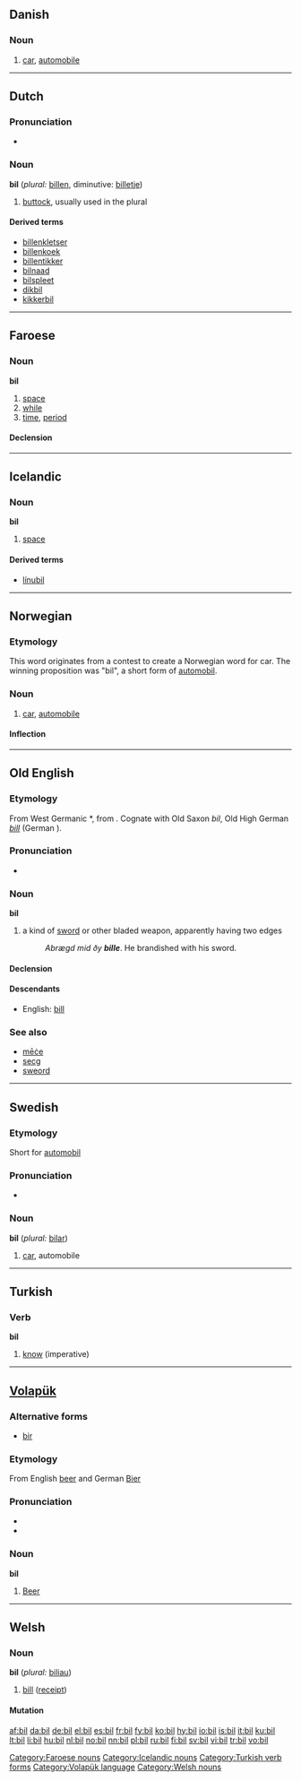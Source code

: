 ==Danish==

===Noun===
{{da-noun|en|bil|bilen|biler|bilerne}}

# [[car]], [[automobile]]

----

==Dutch==

===Pronunciation===
* {{audio|Nl-bil.ogg|audio}}

===Noun===
'''bil''' (''plural:'' [[billen]], diminutive: [[billetje]])

# [[buttock]], usually used in the plural

====Derived terms====
* [[billenkletser]]
* [[billenkoek]]
* [[billentikker]]
* [[bilnaad]]
* [[bilspleet]]
* [[dikbil]]
* [[kikkerbil]]

----

==Faroese==

===Noun===
'''bil''' {{n}}

# [[space]]
# [[while]]
# [[time]], [[period]]

====Declension====
{{fo-decl-noun-n3|bil}}

[[Category:Faroese nouns]]

----

==Icelandic==

{{Icelandic declension hk sb 01|bil}}

===Noun===
'''bil''' {{n}}

# [[space]]

====Derived terms====
* [[línubil]]

[[Category:Icelandic nouns]]

----

==Norwegian==

===Etymology===
This word originates from a contest to create a Norwegian word for car. The winning proposition was "bil", a short form of [[automobil]].

===Noun===
{{infl|no|noun|c}}

# [[car]], [[automobile]]

====Inflection====
{{no-noun|m1}}

----

==Old English==

===Etymology===
From West Germanic *{{term||billo-}}, from {{proto|Germanic|biljo-m|lang=ang}}.  Cognate with Old Saxon ''bil'', Old High German ''[[bill]]'' (German {{term|Bille||pickaxe}}).

===Pronunciation===
* {{IPA|/bil/}}

===Noun===
'''bil''' {{n}}

# {{poetic|lang=ang}} a kind of [[sword]] or other bladed weapon, apparently having two edges
#: ''Abrægd mid ðy '''bille'''''.  He brandished with his sword.

====Declension====
{{oe-noun|bil|bil|bil|bil|billes|billa|bille|billum}}

====Descendants====
* English: [[bill]]

===See also===
* [[mece|mēċe]] {{m}}
* [[secg]] {{m}}
* [[sweord]] {{n}}

----

==Swedish==

===Etymology===
Short for [[automobil]]

===Pronunciation===
* {{audio|Sv-bil.ogg|audio}}

===Noun===
{{sv-noun|gender=Common|bil|bilen|bilar|bilarna|bils|bilens|bilars|bilarnas}}
'''bil''' {{c}} (''plural:'' [[bilar]])

# [[car]], automobile

----

==Turkish==

===Verb===
'''bil'''

# [[know]] (imperative)

[[Category:Turkish verb forms]]

----

==[[Volapük]]==

===Alternative forms===
* [[bir#Volapük|bir]]

===Etymology===
From English [[beer]] and German [[Bier]]

===Pronunciation===
* {{IPA|/bil/}}
* {{SAMPA|/bil/}}

===Noun===
'''bil'''

# [[beer|Beer]]

[[Category:Volapük language]]

----

==Welsh==

===Noun===
'''bil''' {{m}} (''plural:'' [[biliau]])

# [[bill]] ([[receipt]])

====Mutation====
{{welsh mutation b-|il}}

[[Category:Welsh nouns]]

[[af:bil]]
[[da:bil]]
[[de:bil]]
[[el:bil]]
[[es:bil]]
[[fr:bil]]
[[fy:bil]]
[[ko:bil]]
[[hy:bil]]
[[io:bil]]
[[is:bil]]
[[it:bil]]
[[ku:bil]]
[[lt:bil]]
[[li:bil]]
[[hu:bil]]
[[nl:bil]]
[[no:bil]]
[[nn:bil]]
[[pl:bil]]
[[ru:bil]]
[[fi:bil]]
[[sv:bil]]
[[vi:bil]]
[[tr:bil]]
[[vo:bil]]